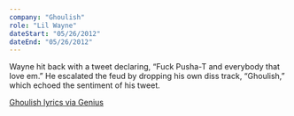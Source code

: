 ```yaml
---
company: "Ghoulish"
role: "Lil Wayne"
dateStart: "05/26/2012"
dateEnd: "05/26/2012"
---
```



Wayne hit back with a tweet declaring, “Fuck Pusha-T and everybody that love em.” He escalated the feud by dropping his own diss track, “Ghoulish,” which echoed the sentiment of his tweet.

<YouTube id="https://www.youtube.com/watch?v=AxrGODH9ppA" />

[Ghoulish lyrics via Genius](https://genius.com/Lil-wayne-goulish-lyrics)
